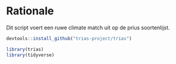 # Rationale
Dit script voert een ruwe climate match uit op de prius soortenlijst.

```r
devtools::install_github("trias-project/trias")
```

```r
library(trias)
library(tidyverse)
```

```r

```

```r

```

```r

```

